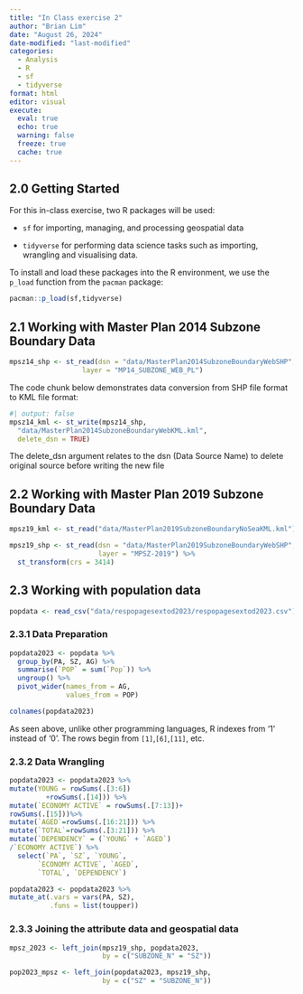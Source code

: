 ```yaml
---
title: "In Class exercise 2"
author: "Brian Lim"
date: "August 26, 2024"
date-modified: "last-modified"
categories:
  - Analysis
  - R
  - sf
  - tidyverse
format: html
editor: visual
execute: 
  eval: true
  echo: true
  warning: false
  freeze: true
  cache: true
---
```


## **2.0 Getting Started**

For this in-class exercise, two R packages will be used:

-   `sf` for importing, managing, and processing geospatial data

-   `tidyverse` for performing data science tasks such as importing, wrangling and visualising data.

To install and load these packages into the R environment, we use the `p_load` function from the `pacman` package:

```r
pacman::p_load(sf,tidyverse)
```

## **2.1 Working with Master Plan 2014 Subzone Boundary Data**

```r
mpsz14_shp <- st_read(dsn = "data/MasterPlan2014SubzoneBoundaryWebSHP", 
                  layer = "MP14_SUBZONE_WEB_PL")
```

The code chunk below demonstrates data conversion from SHP file format to KML file format:

```r
#| output: false
mpsz14_kml <- st_write(mpsz14_shp, 
  "data/MasterPlan2014SubzoneBoundaryWebKML.kml",
  delete_dsn = TRUE)
```

The delete_dsn argument relates to the dsn (Data Source Name) to delete original source before writing the new file

## **2.2 Working with Master Plan 2019 Subzone Boundary Data**

```r
mpsz19_kml <- st_read("data/MasterPlan2019SubzoneBoundaryNoSeaKML.kml")
```

```r
mpsz19_shp <- st_read(dsn = "data/MasterPlan2019SubzoneBoundaryWebSHP", 
                      layer = "MPSZ-2019") %>%
  st_transform(crs = 3414)
```

## **2.3 Working with population data**

```r
popdata <- read_csv("data/respopagesextod2023/respopagesextod2023.csv")
```

### **2.3.1 Data Preparation**

```r
popdata2023 <- popdata %>%
  group_by(PA, SZ, AG) %>%
  summarise(`POP` = sum(`Pop`)) %>%
  ungroup() %>%
  pivot_wider(names_from = AG,
              values_from = POP)

colnames(popdata2023)
```

As seen above, unlike other programming languages, R indexes from '1' instead of '0'. The rows begin from `[1]`,`[6]`,`[11]`, etc.

### **2.3.2 Data Wrangling**

```r
popdata2023 <- popdata2023 %>%
mutate(YOUNG = rowSums(.[3:6])
         +rowSums(.[14])) %>%
mutate(`ECONOMY ACTIVE` = rowSums(.[7:13])+
rowSums(.[15]))%>%
mutate(`AGED`=rowSums(.[16:21])) %>%
mutate(`TOTAL`=rowSums(.[3:21])) %>%  
mutate(`DEPENDENCY` = (`YOUNG` + `AGED`)
/`ECONOMY ACTIVE`) %>%
  select(`PA`, `SZ`, `YOUNG`, 
       `ECONOMY ACTIVE`, `AGED`, 
       `TOTAL`, `DEPENDENCY`)
```

```r
popdata2023 <- popdata2023 %>%
mutate_at(.vars = vars(PA, SZ),
          .funs = list(toupper))
```

### **2.3.3 Joining the attribute data and geospatial data**

```r
mpsz_2023 <- left_join(mpsz19_shp, popdata2023,
                       by = c("SUBZONE_N" = "SZ"))
```

```r
pop2023_mpsz <- left_join(popdata2023, mpsz19_shp,
                       by = c("SZ" = "SUBZONE_N"))
```
